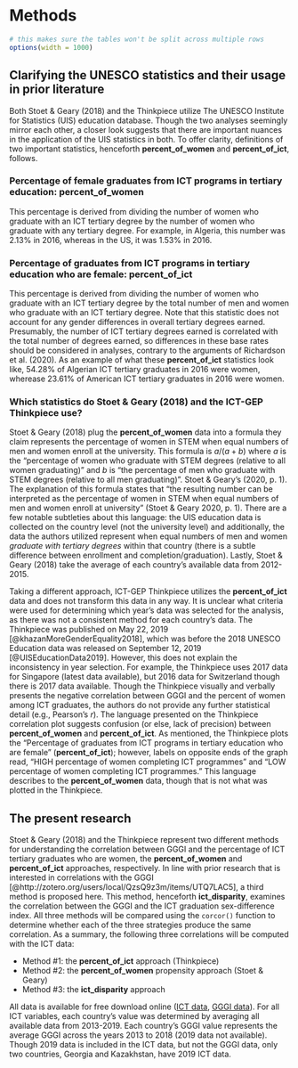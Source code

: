 # Methods

```r
# this makes sure the tables won't be split across multiple rows
options(width = 1000)
```

## Clarifying the UNESCO statistics and their usage in prior literature
Both Stoet & Geary (2018) and the Thinkpiece utilize The UNESCO Institute for Statistics (UIS) education database. Though the two analyses seemingly mirror each other, a closer look suggests that there are important nuances in the application of the UIS statistics in both. To offer clarity, definitions of two important statistics, henceforth **percent_of_women** and **percent_of_ict**, follows.

### Percentage of female graduates from ICT programs in tertiary education: **percent_of_women**
This percentage is derived from dividing the number of women who graduate with an ICT tertiary degree by the number of women who graduate with any tertiary degree. For example, in Algeria, this number was 2.13% in 2016, whereas in the US, it was 1.53% in 2016.

### Percentage of graduates from ICT programs in tertiary education who are female: **percent_of_ict**
This percentage is derived from dividing the number of women who graduate with an ICT tertiary degree by the total number of men and women who graduate with an ICT tertiary degree. Note that this statistic does not account for any gender differences in overall tertiary degrees earned. Presumably, the number of ICT tertiary degrees earned is correlated with the total number of degrees earned, so differences in these base rates should be considered in analyses, contrary to the arguments of Richardson et al. (2020). As an example of what these **percent_of_ict** statistics look like, 54.28% of Algerian ICT tertiary graduates in 2016 were women, wherease 23.61% of American ICT tertiary graduates in 2016 were women.

### Which statistics do Stoet & Geary (2018) and the ICT-GEP Thinkpiece use?
Stoet & Geary (2018) plug the **percent_of_women** data into a formula they claim represents the percentage of women in STEM when equal numbers of men and women enroll at the university. This formula is $a/(a+b)$ where $a$ is the "percentage of women who
graduate with STEM degrees (relative to all women graduating)" and $b$ is "the percentage of men who
graduate with STEM degrees (relative to all men graduating)". Stoet & Geary's (2020, p. 1). The explanation of this formula states that "the resulting number can be interpreted as the percentage of women in STEM when equal numbers of men and women enroll at university" (Stoet & Geary 2020, p. 1). There are a few notable subtleties about this language: the UIS education data is collected on the country level (not the university level) and additionally, the data the authors utilized represent when equal numbers of men and women *graduate with tertiary degrees* within that country (there is a subtle difference between enrollment and completion/graduation). Lastly, Stoet & Geary (2018) take the average of each country's available data from 2012-2015.

Taking a different approach, ICT-GEP Thinkpiece utilizes the **percent_of_ict** data and does not transform this data in any way. It is unclear what criteria were used for determining which year's data was selected for the analysis, as there was not a consistent method for each country's data. The Thinkpiece was published on May 22, 2019 [@khazanMoreGenderEquality2018], which was before the 2018 UNESCO Education data was released on September 12, 2019 [@UISEducationData2019]. However, this does not explain the inconsistency in year selection. For example, the Thinkpiece uses 2017 data for Singapore (latest data available), but 2016 data for Switzerland though there is 2017 data available. Though the Thinkpiece visually and verbally presents the negative correlation between GGGI and the percent of women among ICT graduates, the authors do not provide any further statistical detail (e.g., Pearson's *r*). The language presented on the Thinkpiece correlation plot suggests confusion (or else, lack of precision) between **percent_of_women** and **percent_of_ict**. As mentioned, the Thinkpiece plots the "Percentage of graduates from ICT programs in tertiary education who are female" (**percent_of_ict**); however, labels on opposite ends of the graph read, "HIGH percentage of women completing ICT programmes" and "LOW percentage of women completing ICT programmes." This language describes to the **percent_of_women** data, though that is not what was plotted in the Thinkpiece.

## The present research
Stoet & Geary (2018) and the Thinkpiece represent two different methods for understanding the correlation between GGGI and the percentage of ICT tertiary graduates who are women, the **percent_of_women** and **percent_of_ict** approaches, respectively. In line with prior research that is interested in correlations with the GGGI [@http://zotero.org/users/local/QzsQ9z3m/items/UTQ7LAC5], a third method is proposed here. This method, henceforth **ict_disparity**, examines the correlation between the GGGI and the ICT graduation sex-difference index. All three methods will be compared using the `corcor()` function to determine whether each of the three strategies produce the same correlation. As a summary, the following three correlations will be computed with the ICT data:

* Method #1: the **percent_of_ict** approach (Thinkpiece)
* Method #2: the **percent_of_women** propensity approach (Stoet & Geary)
* Method #3: the **ict_disparity** approach

All data is available for free download online ([ICT data](http://data.uis.unesco.org/Index.aspx?DataSetCode=EDULIT_DS&popupcustomise=true&lang=en#), [GGGI data](https://tcdata360-backend.worldbank.org/api/v1/datasets/743/dump.csv)). For all ICT variables, each country's value was determined by averaging all available data from 2013-2019. Each country's GGGI value  represents the average GGGI across the years 2013 to 2018 (2019 data not available). Though 2019 data is included in the ICT data, but not the GGGI data, only two countries, Georgia and Kazakhstan, have 2019 ICT data. 
